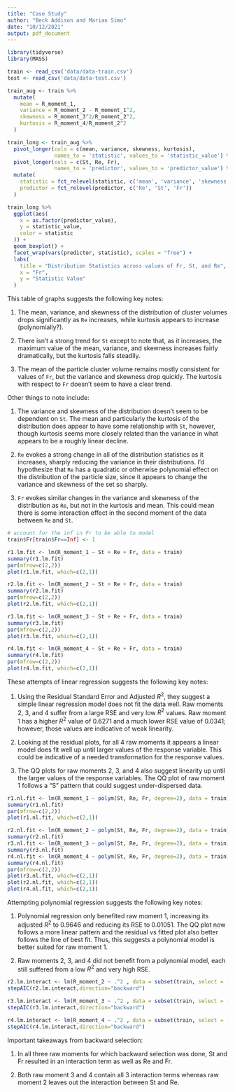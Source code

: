 ```yaml
---
title: "Case Study"
author: "Beck Addison and Marian Simo"
date: "10/12/2021"
output: pdf_document
---
```


```r
library(tidyverse)
library(MASS)
```

```r
train <- read_csv('data/data-train.csv')
test <- read_csv('data/data-test.csv')
```

```r
train_aug <- train %>%
  mutate(
    mean = R_moment_1,
    variance = R_moment_2 - R_moment_1^2,
    skewness = R_moment_3^2/R_moment_2^2,
    kurtosis = R_moment_4/R_moment_2^2
  ) 

train_long <- train_aug %>%
  pivot_longer(cols = c(mean, variance, skewness, kurtosis), 
               names_to = 'statistic', values_to = 'statistic_value') %>%
  pivot_longer(cols = c(St, Re, Fr), 
               names_to = 'predictor', values_to = 'predictor_value') %>%
  mutate(
    statistic = fct_relevel(statistic, c('mean', 'variance', 'skewness', 'kurtosis')),
    predictor = fct_relevel(predictor, c('Re', 'St', 'Fr'))
  )
```

```r
train_long %>%
  ggplot(aes(
    x = as.factor(predictor_value),
    y = statistic_value,
    color = statistic
  )) +
  geom_boxplot() +
  facet_wrap(vars(predictor, statistic), scales = "free") +
  labs(
    title = "Distribution Statistics across values of Fr, St, and Re",
    x = "Fr",
    y = "Statistic Value"
  )
```

This table of graphs suggests the following key notes:

1. The mean, variance, and skewness of the distribution of cluster volumes drops significantly as `Re` increases, while kurtosis appears to increase (polynomially?).

2. There isn't a strong trend for `St` except to note that, as it increases, the maximum value of the mean, variance, and skewness increases fairly dramatically, but the kurtosis falls steadily. 

3. The mean of the particle cluster volume remains mostly consistent for values of `Fr`, but the variance and skewness drop quickly. The kurtosis with respect to `Fr` doesn't seem to have a clear trend.

Other things to note include:

1. The variance and skewness of the distribution doesn't seem to be dependent on `St`. The mean and particularly the kurtosis of the distribution does appear to have some relationship with `St`, however, though kurtosis seems more closely related than the variance in what appears to be a roughly linear decline.

2. `Re` evokes a strong change in all of the distribution statistics as it increases, sharply reducing the variance in their distributions. I'd hypothesize that `Re` has a quadratic or otherwise polynomial effect on the distribution of the particle size, since it appears to change the variance and skewness of the set so sharply. 

3. `Fr` evokes similar changes in the variance and skewness of the distribution as `Re`, but not in the kurtosis and mean. This could mean there is some interaction effect in the second moment of the data between `Re` and `St`.


```r
# account for the inf in Fr to be able to model
train$Fr[train$Fr==Inf] <- 1
```

```r
r1.lm.fit <- lm(R_moment_1 ~ St + Re + Fr, data = train)
summary(r1.lm.fit)
par(mfrow=c(2,2))
plot(r1.lm.fit, which=c(2,1))
```
```r
r2.lm.fit <- lm(R_moment_2 ~ St + Re + Fr, data = train)
summary(r2.lm.fit)
par(mfrow=c(2,2))
plot(r2.lm.fit, which=c(2,1))
```


```r
r3.lm.fit <- lm(R_moment_3 ~ St + Re + Fr, data = train)
summary(r3.lm.fit)
par(mfrow=c(2,2))
plot(r3.lm.fit, which=c(2,1))
```


```r
r4.lm.fit <- lm(R_moment_4 ~ St + Re + Fr, data = train)
summary(r4.lm.fit)
par(mfrow=c(2,2))
plot(r4.lm.fit, which=c(2,1))
```

These attempts of linear regression suggests the following key notes:

1. Using the Residual Standard Error and Adjusted $R^2$, they suggest a simple linear regression model does not fit the data well. Raw moments 2, 3, and 4 suffer from a large RSE and very low $R^2$ values. Raw moment 1 has a higher $R^2$ value of 0.6271 and a much lower RSE value of 0.0341; however, those values are indicative of weak linearity.

2. Looking at the residual plots, for all 4 raw moments it appears a linear model does fit well up until larger values of the response variable. This could be indicative of a needed transformation for the response values.

3. The QQ plots for raw moments 2, 3, and 4 also suggest linearity up until the larger values of the response variables. The QQ plot of raw moment 1 follows a "S" pattern that could suggest under-dispersed data.

```r
r1.nl.fit <- lm(R_moment_1 ~ polym(St, Re, Fr, degree=2), data = train)
summary(r1.nl.fit)
par(mfrow=c(2,2))
plot(r1.nl.fit, which=c(2,1))
```


```r
r2.nl.fit <- lm(R_moment_2 ~ polym(St, Re, Fr, degree=2), data = train)
summary(r2.nl.fit)
r3.nl.fit <- lm(R_moment_3 ~ polym(St, Re, Fr, degree=2), data = train)
summary(r3.nl.fit)
r4.nl.fit <- lm(R_moment_4 ~ polym(St, Re, Fr, degree=2), data = train)
summary(r4.nl.fit)
par(mfrow=c(2,2))
plot(r3.nl.fit, which=c(2,1))
plot(r2.nl.fit, which=c(2,1))
plot(r4.nl.fit, which=c(2,1))
```

Attempting polynomial regression suggests the following key notes: 

1. Polynomial regression only benefited raw moment 1, increasing its adjusted $R^2$ to 0.9646 and reducing its RSE to 0.01051. The QQ plot now follows a more linear pattern and the residual vs fitted plot also better follows the line of best fit. Thus, this suggests a polynomial model is better suited for raw moment 1.

2. Raw moments 2, 3, and 4 did not benefit from a polynomial model, each still suffered from a low $R^2$ and very high RSE.

```r
r2.lm.interact <- lm(R_moment_2 ~ .^2 , data = subset(train, select = -c(R_moment_1,R_moment_3, R_moment_4)))
stepAIC(r2.lm.interact,direction="backward")
```


```r
r3.lm.interact <- lm(R_moment_3 ~ .^2 , data = subset(train, select = -c(R_moment_1,R_moment_2, R_moment_4)))
stepAIC(r3.lm.interact,direction="backward")
```


```r
r4.lm.interact <- lm(R_moment_4 ~ .^2 , data = subset(train, select = -c(R_moment_1,R_moment_2, R_moment_3)))
stepAIC(r4.lm.interact,direction="backward")
```


Important takeaways from backward selection:

1. In all three raw moments for which backward selection was done, St and Fr resulted in an interaction term as well as Re and Fr.  

2. Both raw moment 3 and 4 contain all 3 interaction terms whereas raw moment 2 leaves out the interaction between St and Re.

